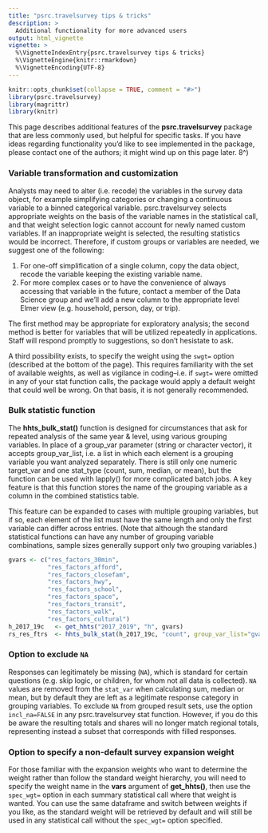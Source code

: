 ```yaml
---
title: "psrc.travelsurvey tips & tricks"
description: >
  Additional functionality for more advanced users
output: html_vignette
vignette: >
  %\VignetteIndexEntry{psrc.travelsurvey tips & tricks}
  %\VignetteEngine{knitr::rmarkdown}
  %\VignetteEncoding{UTF-8}
---
```


```r
knitr::opts_chunk$set(collapse = TRUE, comment = "#>")
library(psrc.travelsurvey)
library(magrittr)
library(knitr)
```

This page describes additional features of the **psrc.travelsurvey** package that are less commonly used, but helpful for specific tasks. If you have ideas regarding functionality you'd like to see implemented in the package, please contact one of the authors; it might wind up on this page later. 8^)


### Variable transformation and customization

Analysts may need to alter (i.e. recode) the variables in the survey data object, for example simplifying categories or changing a continuous variable to a binned categorical variable. psrc.travelsurvey selects appropriate weights on the basis of the variable names in the statistical call, and that weight selection logic cannot account for newly named custom variables. If an inappropriate weight is selected, the resulting statistics would be incorrect. Therefore, if custom groups or variables are needed, we suggest one of the following:

1. For one-off simplification of a single column, copy the data object, recode the variable keeping the existing variable name.
2. For more complex cases or to have the convenience of always accessing that variable in the future, contact a member of the Data Science group and we'll add a new column to the appropriate level Elmer view (e.g. household, person, day, or trip).
    
The first method may be appropriate for exploratory analysis; the second method is better for variables that will be utilized repeatedly in applications. Staff will respond promptly to suggestions, so don't hesistate to ask.

A third possibility exists, to specify the weight using the `swgt=` option (described at the bottom of the page). This requires familiarity with the set of available weights, as well as vigilance in coding--i.e. if `swgt=` were omitted in any of your stat function calls, the package would apply a default weight that could well be wrong. On that basis, it is not generally recommended.


### Bulk statistic function

The **hhts_bulk_stat()** function is designed for circumstances that ask for repeated analysis of the same year & level, using various grouping variables. In place of a group_var parameter (string or character vector), it accepts group_var_list, i.e. a list in which each element is a grouping variable you want analyzed separately. There is still only one numeric target_var and one stat_type (count, sum, median, or mean), but the function can be used with lapply() for more complicated batch jobs. A key feature is that this function stores the name of the grouping variable as a column in the combined statistics table. 

This feature can be expanded to cases with multiple grouping variables, but if so, each element of the list must have the same length and only the first variable can differ across entries.  (Note that although the standard statistical functions can have any number of grouping variable combinations, sample sizes generally support only two grouping variables.)

```r
gvars <- c("res_factors_30min",
           "res_factors_afford",
           "res_factors_closefam",
           "res_factors_hwy",
           "res_factors_school",
           "res_factors_space",
           "res_factors_transit",
           "res_factors_walk",
           "res_factors_cultural")
h_2017_19c   <- get_hhts("2017_2019", "h", gvars)
rs_res_ftrs  <- hhts_bulk_stat(h_2017_19c, "count", group_var_list="gvars")
```

### Option to exclude `NA`

Responses can legitimately be missing (`NA`), which is standard for certain questions (e.g. skip logic, or children, for whom not all data is collected). `NA` values are removed from the `stat_var` when calculating sum, median or mean, but by default they are left as a legitimate response category in grouping variables. To exclude `NA` from grouped result sets, use the option `incl_na=FALSE` in any psrc.travelsurvey stat function. However, if you do this be aware the resulting totals and shares will no longer match regional totals, representing instead a subset that corresponds with filled responses.  

### Option to specify a non-default survey expansion weight

For those familiar with the expansion weights who want to determine the weight rather than follow the standard weight hierarchy, you will need to specify the weight name in the **vars** argument of **get_hhts()**, then use the `spec_wgt=` option in each summary statistical call where that weight is wanted. You can use the same dataframe and switch between weights if you like, as the standard weight will be retrieved by default and will still be used in any statistical call without the `spec_wgt=` option specified.


